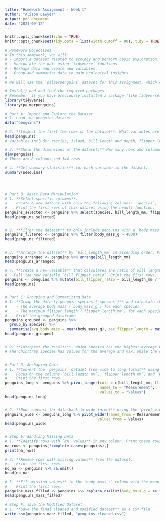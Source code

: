 ```yaml
---
title: "Homework Assignment - Week 1"
author: "Alison Lawyer"
output: pdf_document
date: "2024-09-12"
---
```


```r
knitr::opts_chunk$set(echo = TRUE)
knitr::opts_chunk$set(tidy.opts = list(width.cutoff = 90), tidy = TRUE)
```



```r

# Homework Objectives
# In this homework, you will:
# - Import a dataset related to ecology and perform basic exploration.
# - Manipulate the data using `tidyverse` functions.
# - Reshape data and create new variables.
# - Group and summarize data to gain ecological insights.
# 
# We will use the `palmerpenguins` dataset for this assignment, which contains data about three species of penguins in the Palmer Archipelago, Antarctica.

# Install/load and load the required packages
# Remember, if you have previously installed a package (like tidyverse) you do not need to install it again, just load it
library(tidyverse)
library(palmerpenguins)

# Part A: Import and Explore the Dataset
# 1. Load the penguins dataset
data("penguins")

# 2. **Inspect the first few rows of the dataset**. What variables are included in the dataset?
head(penguins)
# Variables include: species, island, bill length and depth, flipper length, body mass, sex and year

# 3. **Check the dimensions of the dataset.** How many rows and columns are there?
dim(penguins)
# There are 8 columns and 344 rows

# 4. **Get summary statistics** for each variable in the dataset.
summary(penguins)




# Part B: Basic Data Manipulation
# 1. **Select specific columns**. 
#    Create a new dataset with only the following columns: `species`, `bill_length_mm`, `flipper_length_mm`, and `body_mass_g`. 
#    Print the first rows of this dataset using the head() function. 
penguins_selected <- penguins %>% select(species, bill_length_mm, flipper_length_mm, body_mass_g)
head(penguins_selected)


# 2. **Filter the dataset** to only include penguins with a `body_mass_g` greater than 4000 grams. Print the first rows.
penguins_filtered <- penguins %>% filter(body_mass_g > 4000)
head(penguins_filtered)


# 3. **Arrange the dataset** by `bill_length_mm` in ascending order. Print the first rows. 
penguins_arranged <- penguins %>% arrange(bill_length_mm)
head(penguins_arranged)

# 4. **Create a new variable** that calculates the ratio of bill length (`bill_length_mm`) to flipper length (`flipper_length_mm`). 
#   Call the new variable `bill_flipper_ratio`. Print the first rows. 
penguins <- penguins %>% mutate(bill_flipper_ratio = bill_length_mm / flipper_length_mm)
head(penguins)


# Part C: Grouping and Summarizing Data
# 1. **Group the data by penguin species (`species`)** and calculate the following summaries:
#    - The average body mass (`body_mass_g`) for each species.
#    - The maximum flipper length (`flipper_length_mm`) for each species.
#    Print the grouped dataframe
penguins_grouped <- penguins %>% 
  group_by(species) %>% 
  summarise(avg_body_mass = mean(body_mass_g), max_flipper_length = max(flipper_length_mm))
head(penguins_grouped)


# 2. **Interpret the results**. Which species has the highest average body mass? Which species has the longest maximum flipper length?
# The Chinstrap species has values for the average and max, while the other two species show "NA".


# Part D: Reshaping Data
# 1. **Convert the `penguins` dataset from wide to long format** using the `pivot_longer()` function. 
#    Focus on the columns `bill_length_mm`, `flipper_length_mm`, and `body_mass_g`. 
#    Print the first rows. 
penguins_long <- penguins %>% pivot_longer(cols = c(bill_length_mm, flipper_length_mm, body_mass_g),
                                           names_to = "Measurement",
                                           values_to = "Values")
head(penguins_long)


# 2. **Now, convert the data back to wide format** using the `pivot_wider()` function. Print the first rows. 
penguins_wide <- penguins_long %>% pivot_wider(names_from = Measurement,
                                          values_from = Values)
head(penguins_wide)


# Step E: Handling Missing Data
# 1. **Identify rows with `NA` values** in any column. Print these rows. 
na_rows <- penguins[!complete.cases(penguins),]
print(na_rows)

# 2. **Remove rows with missing values** from the dataset. 
#.   Print the first rows. 
no_na <- penguins %>% na.omit()
head(no_na)

# 3. **Fill missing values** in the `body_mass_g` column with the mean body mass.
#    Print the first rows. 
penguins_mass_filled <- penguins %>% replace_na(list(body_mass_g = as.integer(mean(no_na$body_mass_g))))
head(penguins_mass_filled)

# Step F: Save the Modified Dataset
# 1. **Save the final cleaned and modified dataset** as a CSV file.
write.csv(penguins_mass_filled, "penguins_cleaned.csv")


```

